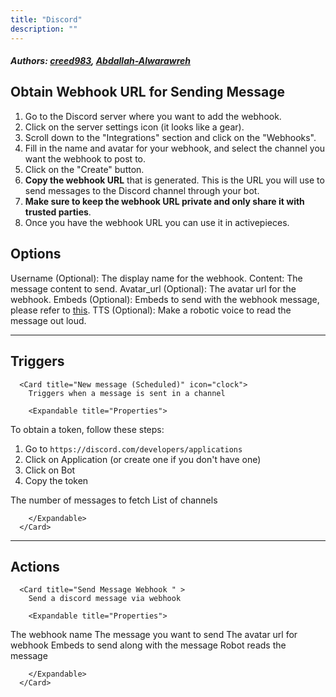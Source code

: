 ```yaml
---
title: "Discord"
description: ""
---
```


##### Authors: [creed983](https://github.com/creed983), [Abdallah-Alwarawreh](https://github.com/Abdallah-Alwarawreh)


## Obtain Webhook URL for Sending Message

1. Go to the Discord server where you want to add the webhook.
2. Click on the server settings icon (it looks like a gear).
3. Scroll down to the "Integrations" section and click on the "Webhooks".
4. Fill in the name and avatar for your webhook, and select the channel you want the webhook to post to.
5. Click on the "Create" button.
6. **Copy the webhook URL** that is generated. This is the URL you will use to send messages to the Discord channel through your bot.
7. **Make sure to keep the webhook URL private and only share it with trusted parties**.
8. Once you have the webhook URL you can use it in activepieces.

## Options
Username (Optional): The display name for the webhook.
Content: The message content to send.
Avatar_url (Optional): The avatar url for the webhook.
Embeds (Optional): Embeds to send with the webhook message, please refer to [this](https://birdie0.github.io/discord-webhooks-guide/structure/username.html).
TTS (Optional): Make a robotic voice to read the message out loud.

---

## Triggers


      <Card title="New message (Scheduled)" icon="clock">
        Triggers when a message is sent in a channel

        <Expandable title="Properties">
          
<ResponseField name="Token" required type="Secret_text">

To obtain a token, follow these steps:
1. Go to `https://discord.com/developers/applications`
2. Click on Application (or create one if you don't have one)
3. Click on Bot
4. Copy the token

</ResponseField>
            
<ResponseField name="Limit"  type="Number">
The number of messages to fetch
</ResponseField>
            
<ResponseField name="Channel" required type="Dropdown">
List of channels
</ResponseField>
              
        </Expandable>
      </Card>
  

---

## Actions


      <Card title="Send Message Webhook " >
        Send a discord message via webhook

        <Expandable title="Properties">
          
<ResponseField name="Webhook URL" required type="Short_text">

</ResponseField>
            
<ResponseField name="Name"  type="Short_text">
The webhook name
</ResponseField>
            
<ResponseField name="Message" required type="Long_text">
The message you want to send
</ResponseField>
            
<ResponseField name="Avatar URL"  type="Short_text">
The avatar url for webhook
</ResponseField>
            
<ResponseField name="embeds"  type="Json">
Embeds to send along with the message
</ResponseField>
            
<ResponseField name="Text to speech"  type="Checkbox">
Robot reads the message
</ResponseField>
              
        </Expandable>
      </Card>
  
